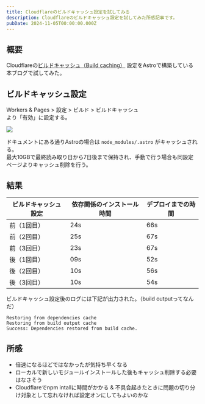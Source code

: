 ```yaml
---
title: Cloudflareのビルドキャッシュ設定を試してみる
description: Cloudflareのビルドキャッシュ設定を試してみた所感記事です。
pubDate: 2024-11-05T00:00:00.000Z
---
```


## 概要

Cloudflareの[ビルドキャッシュ（Build caching）](https://developers.cloudflare.com/pages/configuration/build-caching/) 設定をAstroで構築している本ブログで試してみた。

## ビルドキャッシュ設定

Workers & Pages > 設定 > ビルド > ビルドキャッシュ  
より「有効」に設定する。

![](/images/2024110105_cloudflare-build-cache_01.png)

ドキュメントにある通りAstroの場合は `node_modules/.astro` がキャッシュされる。  
最大10GBで最終読み取り日から7日後まで保持され、手動で行う場合も同設定ページよりキャッシュ削除を行う。

## 結果

| ビルドキャッシュ設定 | 依存関係のインストール時間 | デプロイまでの時間 |
| -------------------- | -------------------------- | ------------------ |
| 前（1回目）          | 24s                        | 66s                |
| 前（2回目）          | 25s                        | 67s                |
| 前（3回目）          | 23s                        | 67s                |
| 後（1回目）          | 09s                        | 52s                |
| 後（2回目）          | 10s                        | 56s                |
| 後（3回目）          | 10s                        | 54s                |

ビルドキャッシュ設定後のログには下記が出力された。（build outputってなんだ）

```
Restoring from dependencies cache
Restoring from build output cache
Success: Dependencies restored from build cache.
```

## 所感

- 倍速になるほどではなかったが気持ち早くなる
- ローカルで新しいモジュールインストールした後もキャッシュ削除する必要はなさそう
- Cloudflareでnpm intallに時間がかかる & 不具合起きたときに問題の切り分け対象として忘れなければ設定オンにしてもよいのかな
